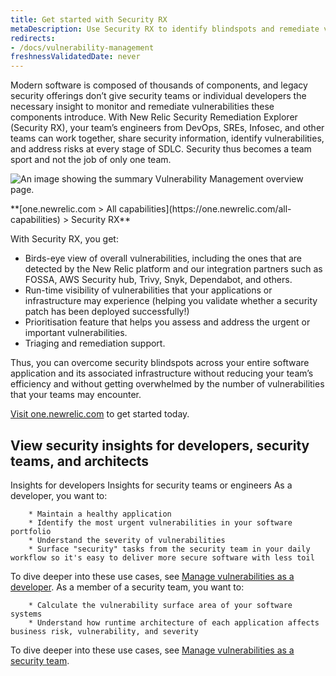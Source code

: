```yaml
---
title: Get started with Security RX 
metaDescription: Use Security RX to identify blindspots and remediate vulnerabilities.
redirects:
- /docs/vulnerability-management
freshnessValidatedDate: never
---
```


Modern software is composed of thousands of components, and legacy security offerings don’t give security teams or individual developers the necessary insight to monitor and remediate vulnerabilities these components introduce.
With New Relic Security Remediation Explorer (Security RX), your team’s engineers from DevOps, SREs, Infosec, and other teams can work together, share security information, identify vulnerabilities, and address risks at every stage of SDLC.
Security thus becomes a team sport and not the job of only one team.


<img
  title="Vulnerability Management overview"
  alt="An image showing the summary Vulnerability Management overview page."
  src="/images/security_screenshot-full_security-overview.webp"
/>

<figcaption>
  <DNT>
    **[one.newrelic.com > All capabilities](https://one.newrelic.com/all-capabilities) > Security RX**
  </DNT>
</figcaption>

With Security RX, you get:

* Birds-eye view of overall vulnerabilities, including the ones that are detected by the New Relic platform and our integration partners such as FOSSA, AWS Security hub, Trivy, Snyk, Dependabot, and others.
* Run-time visibility of vulnerabilities that your applications or infrastructure may experience (helping you validate whether a security patch has been deployed successfully!)
* Prioritisation feature that helps you assess and address the urgent or important vulnerabilities.
* Triaging and remediation support.

Thus, you can overcome security blindspots across your entire software application and its associated infrastructure without reducing your team’s efficiency and without getting overwhelmed by the 
number of vulnerabilities that your teams may encounter.

[Visit one.newrelic.com](https://one.newrelic.com/vulnerability-management) to get started today.




## View security insights for developers, security teams, and architects

<Tabs>
  <TabsBar>
    <TabsBarItem id="developer-insights">Insights for developers</TabsBarItem>
    <TabsBarItem id="security-dev-insights">Insights for security teams or engineers</TabsBarItem>
  </TabsBar>

  <TabsPages>
    <TabsPageItem id="developer-insights">
As a developer, you want to:

        * Maintain a healthy application
        * Identify the most urgent vulnerabilities in your software portfolio
        * Understand the severity of vulnerabilities
        * Surface "security" tasks from the security team in your daily workflow so it's easy to deliver more secure software with less toil

To dive deeper into these use cases, see [Manage vulnerabilities as a developer](/docs/vulnerability-management/dev-workflow/).
    </TabsPageItem>
    <TabsPageItem id="security-dev-insights">
As a member of a security team, you want to:

        * Calculate the vulnerability surface area of your software systems
        * Understand how runtime architecture of each application affects business risk, vulnerability, and severity

To dive deeper into these use cases, see [Manage vulnerabilities as a security team](/docs/vulnerability-management/security-workflow).
    </TabsPageItem>
  </TabsPages>
</Tabs>


